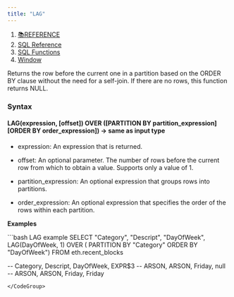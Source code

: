 ```yaml
---
title: "LAG"
---
```


1. [📚REFERENCE](/reference)
2. [SQL Reference](/reference/sql-reference)
3. [SQL Functions](/reference/sql-reference/all-functions)
4. [Window](/reference/sql-reference/all-functions/window)

Returns the row before the current one in a partition based on the ORDER BY clause without the need for a self-join. If there are no rows, this function returns NULL.

### Syntax

#### LAG(expression, \[offset]) OVER (\[PARTITION BY partition\_expression] \[ORDER BY order\_expression]) → same as input type

* expression: An expression that is returned.

* offset: An optional parameter. The number of rows before the current row from which to obtain a value. Supports only a value of 1.

* partition\_expression: An optional expression that groups rows into partitions.

* order\_expression: An optional expression that specifies the order of the rows within each partition.

**Examples**

<CodeGroup>
  ```bash LAG example
  SELECT "Category", 
    "Descript", 
    "DayOfWeek",
    LAG(DayOfWeek, 1) 
      OVER (
        PARTITION BY "Category" 
        ORDER BY "DayOfWeek")
  FROM  eth.recent_blocks 

  -- Category, Descript, DayOfWeek, EXPR$3
  -- ARSON, ARSON, Friday, null 
  -- ARSON, ARSON, Friday, Friday
  ```
</CodeGroup>
